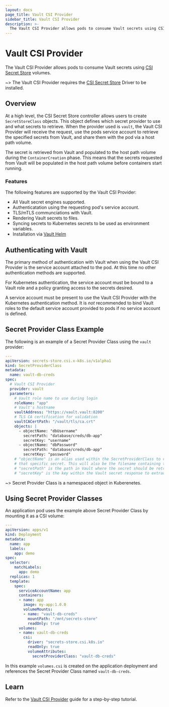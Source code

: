 ```yaml
---
layout: docs
page_title: Vault CSI Provider
sidebar_title: Vault CSI Provider
description: >-
  The Vault CSI Provider allows pods to consume Vault secrets using CSI volumes.
---
```


# Vault CSI Provider

The Vault CSI Provider allows pods to consume Vault secrets using 
[CSI Secret Store](https://github.com/kubernetes-sigs/secrets-store-csi-driver) volumes.

~> The Vault CSI Provider requires the [CSI Secret Store](https://github.com/kubernetes-sigs/secrets-store-csi-driver) 
  Driver to be installed.

## Overview

At a high level, the CSI Secret Store controller allows users to create `SecretStoreClass` objects. 
This object defines which secret provider to use and what secrets to retrieve. When the provider 
used is `vault`, the Vault CSI Provider will receive the request, use the pods service account to retrieve 
the specified secrets from Vault, and share them with the pod via a host path volume.

The secret is retrieved from Vault and populated to the host path volume during the `ContainerCreation` phase. 
This means that the secrets requested from Vault will be populated in the host path volume before containers 
start running.

### Features

The following features are supported by the Vault CSI Provider:

* All Vault secret engines supported.
* Authenticatation using the requesting pod's service account.
* TLS/mTLS communciations with Vault.
* Rendering Vault secrets to files.
* Syncing secrets to Kubernetes secrets to be used as environment variables.
* Installation via [Vault Helm](/docs/platform/k8s/helm)

## Authenticating with Vault

The primary method of authentication with Vault when using the Vault CSI Provider 
is the service account attached to the pod. At this time no other authentication methods 
are supported.

For Kubernetes authentication, the service account must be bound to a Vault role and a
policy granting access to the secrets desired.

A service account must be present to use the Vault CSI Provider with the Kubernetes
authentication method. It is _not_ recommended to bind Vault roles to the default service
account provided to pods if no service account is defined.

## Secret Provider Class Example

The following is an example of a Secret Provider Class using the `vault` provider:

```yaml
---
apiVersion: secrets-store.csi.x-k8s.io/v1alpha1
kind: SecretProviderClass
metadata:
  name: vault-db-creds
spec:
  # Vault CSI Provider
  provider: vault
  parameters:
    # Vault role name to use during login
    roleName: "app"
    # Vault's hostname
    vaultAddress: "https://vault.vault:8200"
    # TLS CA certification for validation
    vaultCACertPath: "/vault/tls/ca.crt"
    objects: |
      - objectName: "dbUsername"
        secretPath: "database/creds/db-app"
        secretKey: "username"
      - objectName: "dbPassword"
        secretPath: "database/creds/db-app"
        secretKey: "password"
    # "objectName" is an alias used within the SecretProviderClass to reference 
    # that specific secret. This will also be the filename containing the secret.
    # "secretPath" is the path in Vault where the secret should be retrieved.
    # "secretKey" is the key within the Vault secret response to extract a value from.
```

~> Secret Provider Class is a namespaced object in Kuberenetes.

## Using Secret Provider Classes

An application pod uses the example above Secret Provider Class by mounting it as a CSI volume:

```yaml
---
apiVersion: apps/v1
kind: Deployment
metadata:
  name: app
  labels:
    app: demo
spec:
  selector:
    matchLabels:
      app: demo
  replicas: 1
  template:
    spec:
      serviceAccountName: app
      containers:
      - name: app
        image: my-app:1.0.0
        volumeMounts:
        - name: "vault-db-creds"
          mountPath: "/mnt/secrets-store"
          readOnly: true
      volumes:
      - name: vault-db-creds
        csi:
          driver: "secrets-store.csi.k8s.io"
          readOnly: true
          volumeAttributes:
            secretProviderClass: "vault-db-creds"
```

In this example `volumes.csi` is created on the application deployment and references 
the Secret Provider Class named `vault-db-creds`.

## Learn

Refer to the [Vault CSI Provider](https://learn.hashicorp.com/tutorials/vault/kubernetes-secret-store-driver?in=vault/kubernetes)
guide for a step-by-step tutorial.
